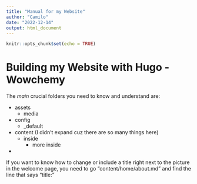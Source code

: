```yaml
---
title: "Manual for my Website"
author: "Camilo"
date: "2022-12-14"
output: html_document
---
```


```r
knitr::opts_chunk$set(echo = TRUE)
```

# Building my Website with Hugo - Wowchemy

The *main* crucial folders you need to know and understand are:

* assets
  + media
* config
  + _default
* content (I didn't expand cuz there are so many things here)
  + inside
    - more inside
* 




If you want to know how to change or include a title right next to the picture in the welcome page, you need to go "content/home/about.md" and find the line that says "title:" 